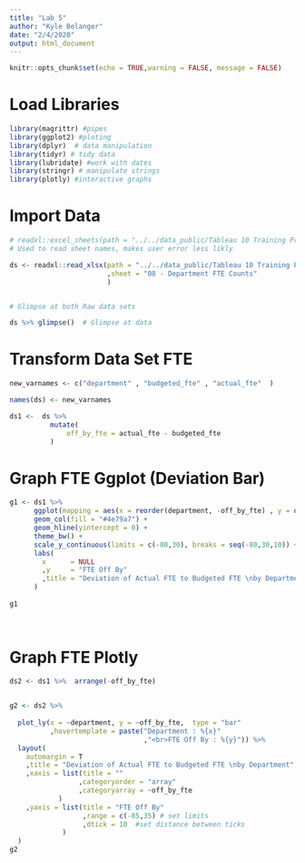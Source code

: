```yaml
---
title: "Lab 5"
author: "Kyle Belanger"
date: "2/4/2020"
output: html_document
---
```


```r
knitr::opts_chunk$set(echo = TRUE,warning = FALSE, message = FALSE)
```

# Load Libraries

```r
library(magrittr) #pipes
library(ggplot2) #ploting 
library(dplyr)  # data manipulation
library(tidyr) # tidy data
library(lubridate) #work with dates
library(stringr) # manipulate strings
library(plotly) #interactive graphs
```


# Import Data

```r

# readxl::excel_sheets(path = "../../data_public/Tableau 10 Training Practice Data.xlsx")
# Used to read sheet names, makes user error less likly

ds <- readxl::read_xlsx(path = "../../data_public/Tableau 10 Training Practice Data.xlsx"
                        ,sheet = "08 - Department FTE Counts" 
                        )


# Glimpse at both Raw data sets

ds %>% glimpse()  # Glimpse at data

```

# Transform Data Set FTE

```r
new_varnames <- c("department" , "budgeted_fte" , "actual_fte"  )

names(ds) <- new_varnames 

ds1 <-  ds %>% 
          mutate(
              off_by_fte = actual_fte - budgeted_fte
          )

```

# Graph FTE Ggplot (Deviation Bar)

```r
g1 <- ds1 %>% 
      ggplot(mapping = aes(x = reorder(department, -off_by_fte) , y = off_by_fte)) +
      geom_col(fill = "#4e79a7") +
      geom_hline(yintercept = 0) +
      theme_bw() +
      scale_y_continuous(limits = c(-80,30), breaks = seq(-80,30,10)) +
      labs(
        x      = NULL
        ,y     = "FTE Off By"
        ,title = "Deviation of Actual FTE to Budgeted FTE \nby Department"
      )
      
g1
  
  
```

# Graph FTE Plotly

```r
ds2 <- ds1 %>%  arrange(-off_by_fte)


g2 <- ds2 %>% 
  
  plot_ly(x = ~department, y = ~off_by_fte,  type = "bar"
          ,hovertemplate = paste("Department : %{x}"
                                 ,"<br>FTE Off By : %{y}")) %>% 
  layout(
    automargin = T
    ,title = "Deviation of Actual FTE to Budgeted FTE \nby Department"
    ,xaxis = list(title = ""
                 ,categoryorder = "array"
                 ,categoryarray = ~off_by_fte
            )
    ,yaxis = list(title = "FTE Off By"
                  ,range = c(-85,35) # set limits
                  ,dtick = 10  #set distance between ticks
             )
  )
g2
```



